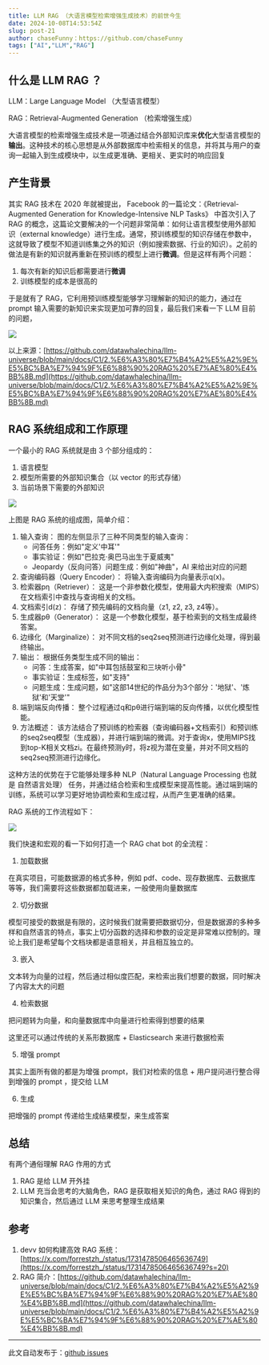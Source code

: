 ```yaml
---
title: LLM RAG （大语言模型检索增强生成技术）的前世今生
date: 2024-10-08T14:53:54Z
slug: post-21
author: chaseFunny：https://github.com/chaseFunny
tags: ["AI","LLM","RAG"]
---
```


## 什么是 LLM RAG ？
LLM：Large Language Model （大型语言模型）

RAG：Retrieval-Augmented Generation （检索增强生成）

大语言模型的检索增强生成技术是一项通过结合外部知识库来**优化**大型语言模型的**输出**。这种技术的核心思想是从外部数据库中检索相关的信息，并将其与用户的查询一起输入到生成模块中，以生成更准确、更相关、更实时的响应回复

## 产生背景
其实 RAG 技术在 2020 年就被提出， Facebook 的一篇论文：《Retrieval-Augmented Generation for Knowledge-Intensive NLP Tasks》 中首次引入了 RAG 的概念，这篇论文要解决的一个问题非常简单：如何让语言模型使用外部知识（external knowledge）进行生成。通常，预训练模型的知识存储在参数中，这就导致了模型不知道训练集之外的知识（例如搜索数据、行业的知识）。之前的做法是有新的知识就再重新在预训练的模型上进行**微调**。但是这样有两个问题：

1. 每次有新的知识后都需要进行**微调**
2. 训练模型的成本是很高的

于是就有了 RAG，它利用预训练模型能够学习理解新的知识的能力，通过在 prompt 输入需要的新知识来实现更加可靠的回复，最后我们来看一下 LLM 目前的问题，

![](https://blog-1304565468.cos.ap-shanghai.myqcloud.com/work/1728353558736-1dcf2a98-dd73-4b9e-9b4c-188337a369b6.png)

以上来源：[https://github.com/datawhalechina/llm-universe/blob/main/docs/C1/2.%E6%A3%80%E7%B4%A2%E5%A2%9E%E5%BC%BA%E7%94%9F%E6%88%90%20RAG%20%E7%AE%80%E4%BB%8B.md](https://github.com/datawhalechina/llm-universe/blob/main/docs/C1/2.%E6%A3%80%E7%B4%A2%E5%A2%9E%E5%BC%BA%E7%94%9F%E6%88%90%20RAG%20%E7%AE%80%E4%BB%8B.md)

## RAG 系统组成和工作原理
一个最小的 RAG 系统就是由 3 个部分组成的：

1. 语言模型
2. 模型所需要的外部知识集合（以 vector 的形式存储）
3. 当前场景下需要的外部知识

![](https://blog-1304565468.cos.ap-shanghai.myqcloud.com/work/1728353764729-bb5d2fff-01ef-42c3-912c-6dd5caf7970c.jpeg)

上图是 RAG 系统的组成图，简单介绍：

1. 输入查询： 图的左侧显示了三种不同类型的输入查询：
    - 问答任务：例如"定义'中耳'"
    - 事实验证：例如"巴拉克·奥巴马出生于夏威夷"
    - Jeopardy（反向问答）问题生成：例如"神曲"，AI 来给出对应的问题
2. 查询编码器（Query Encoder）： 将输入查询编码为向量表示q(x)。
3. 检索器pη（Retriever）： 这是一个非参数化模型，使用最大内积搜索（MIPS）在文档索引中查找与查询相关的文档。
4. 文档索引d(z)： 存储了预先编码的文档向量（z1, z2, z3, z4等）。
5. 生成器pθ（Generator）： 这是一个参数化模型，基于检索到的文档生成最终答案。
6. 边缘化（Marginalize）： 对不同文档的seq2seq预测进行边缘化处理，得到最终输出。
7. 输出： 根据任务类型生成不同的输出：
    - 问答：生成答案，如"中耳包括鼓室和三块听小骨"
    - 事实验证：生成标签，如"支持"
    - 问题生成：生成问题，如"这部14世纪的作品分为3个部分：'地狱'、'炼狱'和'天堂'"
8. 端到端反向传播： 整个过程通过q和pθ进行端到端的反向传播，以优化模型性能。
9. 方法概述： 该方法结合了预训练的检索器（查询编码器+文档索引）和预训练的seq2seq模型（生成器），并进行端到端的微调。对于查询x，使用MIPS找到top-K相关文档zi。在最终预测y时，将z视为潜在变量，并对不同文档的seq2seq预测进行边缘化。

这种方法的优势在于它能够处理多种 NLP（Natural Language Processing 也就是 自然语言处理） 任务，并通过结合检索和生成模型来提高性能。通过端到端的训练，系统可以学习更好地协调检索和生成过程，从而产生更准确的结果。

RAG 系统的工作流程如下：

![](https://github.com/datawhalechina/llm-universe/raw/main/figures/C1-2-RAG.png)

我们快速和宏观的看一下如何打造一个 RAG chat bot 的全流程：

1. 加载数据

在真实项目，可能数据源的格式多种，例如 pdf、code、现存数据库、云数据库等等，我们需要将这些数据都加载进来，一般使用向量数据库

2. 切分数据

模型可接受的数据是有限的，这时候我们就需要把数据切分，但是数据源的多种多样和自然语言的特点，事实上切分函数的选择和参数的设定是非常难以控制的。理论上我们是希望每个文档块都是语意相关，并且相互独立的。

3. 嵌入

文本转为向量的过程，然后通过相似度匹配，来检索出我们想要的数据，同时解决了内容太大的问题

4. 检索数据

把问题转为向量，和向量数据库中向量进行检索得到想要的结果

这里还可以通过传统的关系形数据库 + Elasticsearch 来进行数据检索

5. 增强 prompt

其实上面所有做的都是为增强 prompt，我们对检索的信息 + 用户提问进行整合得到增强的 prompt ，提交给 LLM

6. 生成

把增强的 prompt 传递给生成结果模型，来生成答案



## 总结
有两个通俗理解 RAG 作用的方式

1.  RAG 是给 LLM 开外挂
2. LLM 充当会思考的大脑角色，RAG 是获取相关知识的角色，通过 RAG 得到的知识集合，然后通过 LLM 来思考整理生成结果

## 参考
1. devv 如何构建高效 RAG 系统：[https://x.com/forrestzh_/status/1731478506465636749](https://x.com/forrestzh_/status/1731478506465636749?s=20)
2. RAG 简介：[https://github.com/datawhalechina/llm-universe/blob/main/docs/C1/2.%E6%A3%80%E7%B4%A2%E5%A2%9E%E5%BC%BA%E7%94%9F%E6%88%90%20RAG%20%E7%AE%80%E4%BB%8B.md](https://github.com/datawhalechina/llm-universe/blob/main/docs/C1/2.%E6%A3%80%E7%B4%A2%E5%A2%9E%E5%BC%BA%E7%94%9F%E6%88%90%20RAG%20%E7%AE%80%E4%BB%8B.md)



---
此文自动发布于：<a href="https://github.com/coderPerseus/blog/issues/21" target="_blank">github issues</a>
